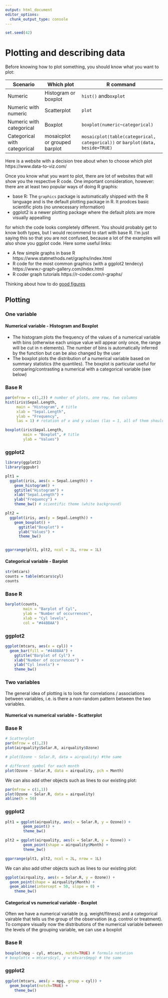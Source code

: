 ```yaml
---
output: html_document
editor_options:
  chunk_output_type: console
---
```


```r
set.seed(42)
```

# Plotting and describing data


Before knowing how to plot something, you should know what you want to plot:


| Scenario                     | Which plot                    | R command                                                                     |
|-----------------|-----------------|--------------------------------------|
| Numeric                      | Histogram or boxplot          | `hist()` and`boxplot`                                                         |
| Numeric with numeric         | Scatterplot                   | `plot`                                                                        |
| Numeric with categorical     | Boxplot                       | `boxplot(numeric~categorical)`                                                |
| Categorical with categorical | mosaicplot or grouped barplot | `mosaicplot(table(categorical, categorical))` or `barplot(data, beside=TRUE)` |


::: column-margin

Here is a website with a decision tree about when to choose which plot https://www.data-to-viz.com/ 

:::


Once you know what you want to plot, there are lot of websites that will show you the respective R code. One important consideration, however: there are at least two popular ways of doing R graphis: 

* base R: The `graphics` package is automatically shipped with the R language and is the default plotting package in R. It prodces basic scientific plots (no unnecessary information)
* ggplot2 is a newer plotting package where the default plots are more visually appealling

<!-- {{< video https://youtu.be/maFw5qXyCwg >}} -->
<!-- {{< video https://youtu.be/HeqHMM4ziXA >}} -->

for which the code looks completely different. You should probably get to know both types, but I would recommend to start with base R. I’m just saying this so that you are not confused, because a lot of the examples will also show you ggplot code. Here some useful links: 

* A few simple graphs in base R https://www.statmethods.net/graphs/index.html 
* R code for the most common graphics (with a ggplot2 tendecy) https://www.r-graph-gallery.com/index.html 
* R coder graph tutorials https://r-coder.com/r-graphs/ 

::: column-margin
Thinking about how to do [good figures](https://www.cedricscherer.com/2019/05/17/the-evolution-of-a-ggplot-ep.-1/ )
:::

## Plotting

### One variable 

#### Numerical variable - Histogram and Boxplot

* The histogram plots the frequency of the values of a numerical variable with bins (otherwise each unique value will appear only once, the range will be cut in n elements). The number of bins is automatically inferred by the function but can be also changed by the user 
* The boxplot plots the distribution of a numerical variable based on summary statistics (the quantiles). The boxplot is particular useful for comparing/contrasting a numerical with a categorical variable (see below)

::: {.panel-tabset}

### Base R


```r
par(mfrow = c(1,2)) # number of plots, one row, two columns
hist(iris$Sepal.Length, 
     main = "Histogram", # title
     xlab = "Sepal.Length", 
     ylab = "Frequency",
     las = 1) # rotation of x and y values (las = 1, all of them should be horizontal)

boxplot(iris$Sepal.Length,      
        main = "Boxplot", # title
        ylab = "Values")
```


### ggplot2

```r
library(ggplot2)
library(ggpubr)

plt1 = 
  ggplot(iris, aes(x = Sepal.Length)) +
    geom_histogram() +
    ggtitle("Histogram") +
    xlab("Sepal.Length") +
    ylab("Frequency") +
    theme_bw() # scientific theme (white background)

plt2 = 
  ggplot(iris, aes(y = Sepal.Length)) +
    geom_boxplot() +
      ggtitle("Boxplot") +
      ylab("Values") +
      theme_bw() 


ggarrange(plt1, plt2, ncol = 2L, nrow = 1L)

```

:::

#### Categorical variable - Barplot


```r
str(mtcars)
counts = table(mtcars$cyl)
counts
```


::: {.panel-tabset}

### Base R


```r
barplot(counts, 
        main = "Barplot of Cyl",
        ylab = "Number of occurrences",
        xlab = "Cyl levels",
        col = "#4488AA")

```


### ggplot2

```r
ggplot(mtcars, aes(x = cyl)) +
  geom_bar(fill = "#4488AA") +
    ggtitle("Barplot of Cyl") +
    xlab("Number of occurrences") +
    ylab("Cyl levels") +
    theme_bw()
```

:::


### Two variables

The general idea of plotting is to look for correlations / associations between variables, i.e. is there a non-random pattern between the two variables.


#### Numerical vs numerical variable - Scatterplot

::: {.panel-tabset}

### Base R


```r
# Scatterplot
par(mfrow = c(1,2))
plot(airquality$Solar.R, airquality$Ozone)

# plot(Ozone ~ Solar.R, data = airquality) #the same

# different symbol for each month
plot(Ozone ~ Solar.R, data = airquality, pch = Month)

```

We can also add other objects such as lines to our existing plot:

```r
par(mfrow = c(1,1))
plot(Ozone ~ Solar.R, data = airquality)
abline(h = 50)

```


### ggplot2

```r
plt1 = ggplot(airquality, aes(x = Solar.R, y = Ozone)) +
        geom_point() +
        theme_bw()

plt2 = ggplot(airquality, aes(x = Solar.R, y = Ozone)) +
        geom_point(shape = airquality$Month) +
        theme_bw()

ggarrange(plt1, plt2, ncol = 2L, nrow = 1L)
```

We can also add other objects such as lines to our existing plot:


```r
ggplot(airquality, aes(x = Solar.R, y = Ozone)) +
  geom_point(shape = airquality$Month) +
  geom_abline(intercept = 50, slope = 0) +
    theme_bw()
```


:::

#### Categorical vs numerical variable - Boxplot

Often we have a numerical variable (e.g. weight/fitness) and a categorical vairable that tells us the group of the observation (e.g. control or treatment). To compare visually now the distributions of the numerical variable between the levels of the grouping variable, we can use a boxplot

::: {.panel-tabset}

### Base R


```r
boxplot(mpg ~ cyl, mtcars, notch=TRUE) # formula notation
# boxplot(x = mtcars$cyl, y = mtcars$mpg) # the same

```


### ggplot2

```r
ggplot(mtcars, aes(y = mpg, group = cyl)) +
  geom_boxplot(notch=TRUE) +
    theme_bw()
```

:::


